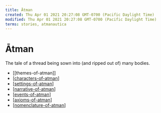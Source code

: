 ```yaml
---
title: Ātman
created: Thu Apr 01 2021 20:27:08 GMT-0700 (Pacific Daylight Time)
modified: Thu Apr 01 2021 20:27:08 GMT-0700 (Pacific Daylight Time)
terms: stories, atmanautica
---
```


# Ātman

The tale of a thread being sown into (and ripped out of) many bodies.

- [[themes-of-atman]]
- [[characters-of-atman]]
- [[settings-of-atman]]
- [[narrative-of-atman]]
- [[events-of-atman]]
- [[axioms-of-atman]]
- [[nomenclature-of-atman]]

[//begin]: # 'Autogenerated link references for markdown compatibility'
[characters-of-atman]: atman/characters-of-atman 'Characters of Atman'
[settings-of-atman]: atman/settings-of-atman 'Settings of Atman'
[narrative-of-atman]: atman/narrative-of-atman 'Narrative of Atman'
[events-of-atman]: atman/events-of-atman 'Events of Atman'
[axioms-of-atman]: atman/axioms-of-atman 'Axioms of Atman'
[nomenclature-of-atman]: atman/nomenclature-of-atman 'Nomenclature of Atman'
[//end]: # 'Autogenerated link references'
